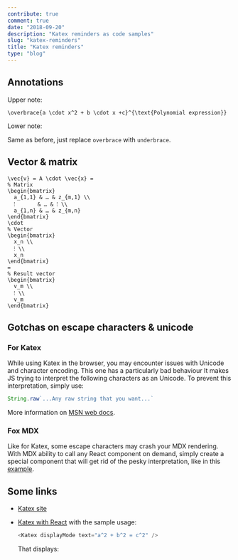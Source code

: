 ```yaml
---
contribute: true
comment: true
date: "2018-09-20"
description: "Katex reminders as code samples"
slug: "katex-reminders"
title: "Katex reminders"
type: "blog"
---
```



## Annotations
Upper note:
<Katex displayMode text='\overbrace{a \cdot x^2 + b \cdot x +c}^{\text{Polynomial expression}}' />

```katex
\overbrace{a \cdot x^2 + b \cdot x +c}^{\text{Polynomial expression}}
```

Lower note:
<AnnotationLower />

Same as before, just replace `overbrace` with `underbrace`.

## Vector & matrix
<VectorAndMatrix />

```katex
\vec{v} = A \cdot \vec{x} = 
% Matrix
\begin{bmatrix}
  a_{1,1} & … & z_{m,1} \\
  ⁝       & … & ⁝ \\
  a_{1,n} & … & z_{m,n}
\end{bmatrix}
\cdot
% Vector
\begin{bmatrix}
  x_n \\
  ⁝ \\
  x_n
\end{bmatrix}
=
% Result vector
\begin{bmatrix}
  v_m \\
  ⁝ \\
  v_m
\end{bmatrix}
```

## Gotchas on escape characters & unicode
### For Katex
While using Katex in the browser, you may encounter issues with Unicode and character encoding.
This one <FakeUnicode /> has a particularly bad behaviour <Emoji text=':scream:.' /> It makes
JS trying to interpret the following characters as an Unicode. To prevent this interpretation,
simply use:

```js
String.raw`...Any raw string that you want...`
```

More information on [MSN web docs](https://developer.mozilla.org/fr/docs/Web/JavaScript/Reference/Objets_globaux/String/raw).

### Fox MDX
Like for Katex, some escape characters may crash your MDX rendering. With MDX ability
to call any React component on demand, simply create a special component that will get
rid of the pesky interpretation, like in this [example](https://github.com/PEM--/PEM--.github.io/blob/master/src/src/pages/blog/katex-reminders/FakeUnicode.js).

## Some links
* [Katex site](https://katex.org/)
* [Katex with React](https://github.com/PEM--/PEM--.github.io/blob/master/src/src/components/Katex.js)
  with the sample usage:
    ```js
    <Katex displayMode text="a^2 + b^2 = c^2" />
    ```
  
  That displays:
  <Katex displayMode text="a^2 + b^2 = c^2" />
